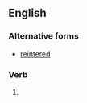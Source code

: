 ==English==

===Alternative forms===
* [[reintered]] {{qualifier|rare}}

===Verb===
{{head|en|verb form}}

# {{en-past of|reinter}}